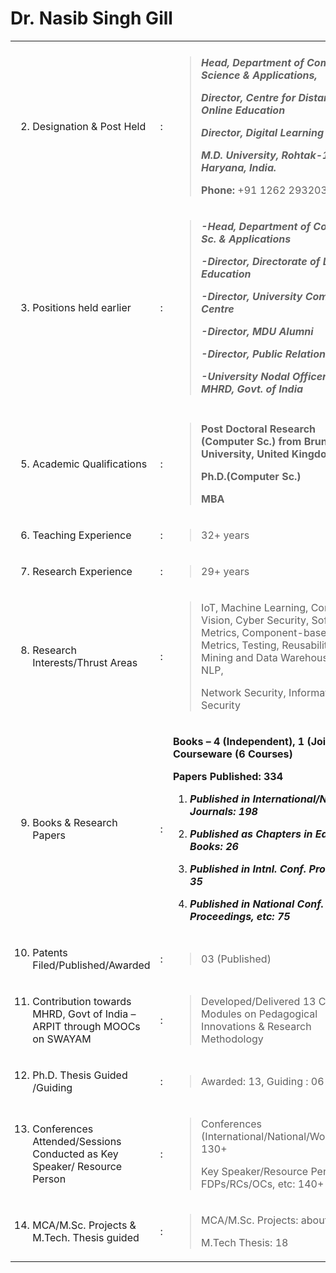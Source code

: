 
# Dr. Nasib Singh Gill

+-------------------------------------------------------------------------------+------------+-------------------------------------------------------------------------------------------------------------------------------------------------------------------+
|                                                                               |            |                                                                                                                                                                   |
+===============================================================================+============+===================================================================================================================================================================+
|                                                                               |            |                                                                                                                                                                   |
+-------------------------------------------------------------------------------+------------+-------------------------------------------------------------------------------------------------------------------------------------------------------------------+
| 2.  Designation & Post Held                                                   | :          | > ***Head, Department of Computer Science & Applications,***                                                                                                      |
|                                                                               |            | >                                                                                                                                                                 |
|                                                                               |            | > ***Director, Centre for Distance and Online Education***                                                                                                        |
|                                                                               |            | >                                                                                                                                                                 |
|                                                                               |            | > ***Director, Digital Learning Centre,***                                                                                                                        |
|                                                                               |            | >                                                                                                                                                                 |
|                                                                               |            | > ***M.D. University, Rohtak-124001, Haryana, India.***                                                                                                           |
|                                                                               |            | >                                                                                                                                                                 |
|                                                                               |            | > **Phone:** +91 1262 293203                                                                                                                                      |
+-------------------------------------------------------------------------------+------------+-------------------------------------------------------------------------------------------------------------------------------------------------------------------+
| 3.  Positions held earlier                                                    | :          | > ***-Head, Department of Computer Sc. & Applications***                                                                                                          |
|                                                                               |            | >                                                                                                                                                                 |
|                                                                               |            | > ***-Director, Directorate of Distance Education***                                                                                                              |
|                                                                               |            | >                                                                                                                                                                 |
|                                                                               |            | > ***-Director, University Computer Centre***                                                                                                                     |
|                                                                               |            | >                                                                                                                                                                 |
|                                                                               |            | > ***-Director, MDU Alumni***                                                                                                                                     |
|                                                                               |            | >                                                                                                                                                                 |
|                                                                               |            | > ***-Director, Public Relations***                                                                                                                               |
|                                                                               |            | >                                                                                                                                                                 |
|                                                                               |            | > ***-University Nodal Officer, AISHE, MHRD, Govt. of India***                                                                                                    |
+-------------------------------------------------------------------------------+------------+-------------------------------------------------------------------------------------------------------------------------------------------------------------------+
|                                                                               |            |                                                                                                                                                                   |
+-------------------------------------------------------------------------------+------------+-------------------------------------------------------------------------------------------------------------------------------------------------------------------+
| 5.  Academic Qualifications                                                   | :          | >   **Post Doctoral Research (Computer Sc.) from Brunel University, United Kingdom**                                                                              |
|                                                                               |            | >                                                                                                                                                                 |
|                                                                               |            | >   **Ph.D.(Computer Sc.)**                                                                                                                                       |
|                                                                               |            | >                                                                                                                                                                 |
|                                                                               |            | >   **MBA**                                                                                                                                                       |
+-------------------------------------------------------------------------------+------------+-------------------------------------------------------------------------------------------------------------------------------------------------------------------+
| 6.  Teaching Experience                                                       | :          | > 32+ years                                                                                                                                                       |
+-------------------------------------------------------------------------------+------------+-------------------------------------------------------------------------------------------------------------------------------------------------------------------+
| 7.  Research Experience                                                       | :          | > 29+ years                                                                                                                                                       |
+-------------------------------------------------------------------------------+------------+-------------------------------------------------------------------------------------------------------------------------------------------------------------------+
| 8.  Research Interests/Thrust Areas                                           | :          | > IoT, Machine Learning, Computer Vision, Cyber Security, Software Metrics, Component-based Metrics, Testing, Reusability, Data Mining and Data Warehousing, NLP, |
|                                                                               |            | >                                                                                                                                                                 |
|                                                                               |            | > Network Security, Information Security                                                                                                                          |
+-------------------------------------------------------------------------------+------------+-------------------------------------------------------------------------------------------------------------------------------------------------------------------+
| 9.  Books & Research Papers                                                   | :          | **Books -- 4 (Independent), 1 (Joint), Courseware (6 Courses)**                                                                                                   |
|                                                                               |            |                                                                                                                                                                   |
|                                                                               |            | **Papers Published: 334**                                                                                                                                         |
|                                                                               |            |                                                                                                                                                                   |
|                                                                               |            | 1.  ***Published in International/National Journals: 198***                                                                                                       |
|                                                                               |            |                                                                                                                                                                   |
|                                                                               |            | 2.  ***Published as Chapters in Edited Books: 26***                                                                                                               |
|                                                                               |            |                                                                                                                                                                   |
|                                                                               |            | 3.  ***Published in Intnl. Conf. Proc., etc: 35***                                                                                                                |
|                                                                               |            |                                                                                                                                                                   |
|                                                                               |            | 4.  ***Published in National Conf. Proceedings, etc: 75***                                                                                                        |
+-------------------------------------------------------------------------------+------------+-------------------------------------------------------------------------------------------------------------------------------------------------------------------+
| 10. Patents Filed/Published/Awarded                                           | :          | > 03 (Published)                                                                                                                                                  |
+-------------------------------------------------------------------------------+------------+-------------------------------------------------------------------------------------------------------------------------------------------------------------------+
| 11. Contribution towards MHRD, Govt of India -- ARPIT through MOOCs on SWAYAM | :          | > Developed/Delivered 13 Course Modules on Pedagogical Innovations & Research Methodology                                                                         |
+-------------------------------------------------------------------------------+------------+-------------------------------------------------------------------------------------------------------------------------------------------------------------------+
| 12. Ph.D. Thesis Guided /Guiding                                              | :          | > Awarded: 13, Guiding : 06                                                                                                                                       |
+-------------------------------------------------------------------------------+------------+-------------------------------------------------------------------------------------------------------------------------------------------------------------------+
| 13. Conferences Attended/Sessions Conducted as Key Speaker/ Resource Person   | :          | > Conferences (International/National/Workshops): 130+                                                                                                            |
|                                                                               |            | >                                                                                                                                                                 |
|                                                                               |            | > Key Speaker/Resource Person in FDPs/RCs/OCs, etc: 140+                                                                                                          |
+-------------------------------------------------------------------------------+------------+-------------------------------------------------------------------------------------------------------------------------------------------------------------------+
| 14. MCA/M.Sc. Projects & M.Tech. Thesis guided                                | :          | > MCA/M.Sc. Projects: about 375+;                                                                                                                                 |
|                                                                               |            | >                                                                                                                                                                 |
|                                                                               |            | > M.Tech Thesis: 18                                                                                                                                               |
+-------------------------------------------------------------------------------+------------+-------------------------------------------------------------------------------------------------------------------------------------------------------------------+
